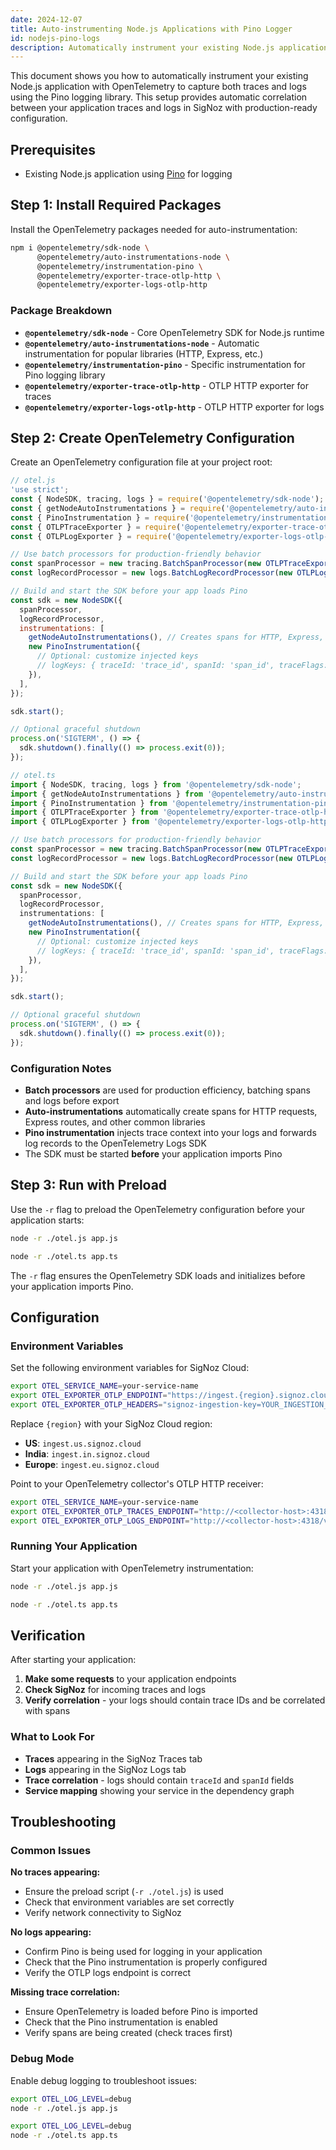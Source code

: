 ```yaml
---
date: 2024-12-07
title: Auto-instrumenting Node.js Applications with Pino Logger
id: nodejs-pino-logs
description: Automatically instrument your existing Node.js application with OpenTelemetry to capture both traces and logs using the Pino logging library
---
```


This document shows you how to automatically instrument your existing Node.js application with OpenTelemetry to capture both traces and logs using the Pino logging library. This setup provides automatic correlation between your application traces and logs in SigNoz with production-ready configuration.

## Prerequisites

- Existing Node.js application using [Pino](https://getpino.io/) for logging

## Step 1: Install Required Packages

Install the OpenTelemetry packages needed for auto-instrumentation:

```bash
npm i @opentelemetry/sdk-node \
      @opentelemetry/auto-instrumentations-node \
      @opentelemetry/instrumentation-pino \
      @opentelemetry/exporter-trace-otlp-http \
      @opentelemetry/exporter-logs-otlp-http
```

### Package Breakdown

- **`@opentelemetry/sdk-node`** - Core OpenTelemetry SDK for Node.js runtime
- **`@opentelemetry/auto-instrumentations-node`** - Automatic instrumentation for popular libraries (HTTP, Express, etc.)
- **`@opentelemetry/instrumentation-pino`** - Specific instrumentation for Pino logging library
- **`@opentelemetry/exporter-trace-otlp-http`** - OTLP HTTP exporter for traces
- **`@opentelemetry/exporter-logs-otlp-http`** - OTLP HTTP exporter for logs

## Step 2: Create OpenTelemetry Configuration

Create an OpenTelemetry configuration file at your project root:

<Tabs>
<TabItem value="js" label="JavaScript">

```javascript
// otel.js
'use strict';
const { NodeSDK, tracing, logs } = require('@opentelemetry/sdk-node');
const { getNodeAutoInstrumentations } = require('@opentelemetry/auto-instrumentations-node');
const { PinoInstrumentation } = require('@opentelemetry/instrumentation-pino');
const { OTLPTraceExporter } = require('@opentelemetry/exporter-trace-otlp-http');
const { OTLPLogExporter } = require('@opentelemetry/exporter-logs-otlp-http');

// Use batch processors for production-friendly behavior
const spanProcessor = new tracing.BatchSpanProcessor(new OTLPTraceExporter());
const logRecordProcessor = new logs.BatchLogRecordProcessor(new OTLPLogExporter());

// Build and start the SDK before your app loads Pino
const sdk = new NodeSDK({
  spanProcessor,
  logRecordProcessor,
  instrumentations: [
    getNodeAutoInstrumentations(), // Creates spans for HTTP, Express, and more
    new PinoInstrumentation({
      // Optional: customize injected keys
      // logKeys: { traceId: 'trace_id', spanId: 'span_id', traceFlags: 'trace_flags' }
    }),
  ],
});

sdk.start();

// Optional graceful shutdown
process.on('SIGTERM', () => {
  sdk.shutdown().finally(() => process.exit(0));
});
```

</TabItem>
<TabItem value="ts" label="TypeScript">

```typescript
// otel.ts
import { NodeSDK, tracing, logs } from '@opentelemetry/sdk-node';
import { getNodeAutoInstrumentations } from '@opentelemetry/auto-instrumentations-node';
import { PinoInstrumentation } from '@opentelemetry/instrumentation-pino';
import { OTLPTraceExporter } from '@opentelemetry/exporter-trace-otlp-http';
import { OTLPLogExporter } from '@opentelemetry/exporter-logs-otlp-http';

// Use batch processors for production-friendly behavior
const spanProcessor = new tracing.BatchSpanProcessor(new OTLPTraceExporter());
const logRecordProcessor = new logs.BatchLogRecordProcessor(new OTLPLogExporter());

// Build and start the SDK before your app loads Pino
const sdk = new NodeSDK({
  spanProcessor,
  logRecordProcessor,
  instrumentations: [
    getNodeAutoInstrumentations(), // Creates spans for HTTP, Express, and more
    new PinoInstrumentation({
      // Optional: customize injected keys
      // logKeys: { traceId: 'trace_id', spanId: 'span_id', traceFlags: 'trace_flags' }
    }),
  ],
});

sdk.start();

// Optional graceful shutdown
process.on('SIGTERM', () => {
  sdk.shutdown().finally(() => process.exit(0));
});
```

</TabItem>
</Tabs>

### Configuration Notes

- **Batch processors** are used for production efficiency, batching spans and logs before export
- **Auto-instrumentations** automatically create spans for HTTP requests, Express routes, and other common libraries
- **Pino instrumentation** injects trace context into your logs and forwards log records to the OpenTelemetry Logs SDK
- The SDK must be started **before** your application imports Pino

## Step 3: Run with Preload

Use the `-r` flag to preload the OpenTelemetry configuration before your application starts:

<Tabs>
<TabItem value="js" label="JavaScript">

```bash
node -r ./otel.js app.js
```

</TabItem>
<TabItem value="ts" label="TypeScript">

```bash
node -r ./otel.ts app.ts
```

</TabItem>
</Tabs>

The `-r` flag ensures the OpenTelemetry SDK loads and initializes before your application imports Pino.

## Configuration

### Environment Variables

<Tabs entityName="plans">
<TabItem value="signoz-cloud" label="SigNoz Cloud" default>

Set the following environment variables for SigNoz Cloud:

```bash
export OTEL_SERVICE_NAME=your-service-name
export OTEL_EXPORTER_OTLP_ENDPOINT="https://ingest.{region}.signoz.cloud:443"
export OTEL_EXPORTER_OTLP_HEADERS="signoz-ingestion-key=YOUR_INGESTION_KEY"
```

Replace `{region}` with your SigNoz Cloud region:
- **US**: `ingest.us.signoz.cloud`
- **India**: `ingest.in.signoz.cloud`  
- **Europe**: `ingest.eu.signoz.cloud`

</TabItem>
<TabItem value="self-host" label="Self-Host">

Point to your OpenTelemetry collector's OTLP HTTP receiver:

```bash
export OTEL_SERVICE_NAME=your-service-name
export OTEL_EXPORTER_OTLP_TRACES_ENDPOINT="http://<collector-host>:4318/v1/traces"
export OTEL_EXPORTER_OTLP_LOGS_ENDPOINT="http://<collector-host>:4318/v1/logs"
```

</TabItem>
</Tabs>

### Running Your Application

Start your application with OpenTelemetry instrumentation:

<Tabs>
<TabItem value="js" label="JavaScript">

```bash
node -r ./otel.js app.js
```

</TabItem>
<TabItem value="ts" label="TypeScript">

```bash
node -r ./otel.ts app.ts
```

</TabItem>
</Tabs>

## Verification

After starting your application:

1. **Make some requests** to your application endpoints
2. **Check SigNoz** for incoming traces and logs
3. **Verify correlation** - your logs should contain trace IDs and be correlated with spans

### What to Look For

- **Traces** appearing in the SigNoz Traces tab
- **Logs** appearing in the SigNoz Logs tab
- **Trace correlation** - logs should contain `traceId` and `spanId` fields
- **Service mapping** showing your service in the dependency graph

## Troubleshooting

### Common Issues

**No traces appearing:**
- Ensure the preload script (`-r ./otel.js`) is used
- Check that environment variables are set correctly
- Verify network connectivity to SigNoz

**No logs appearing:**
- Confirm Pino is being used for logging in your application
- Check that the Pino instrumentation is properly configured
- Verify the OTLP logs endpoint is correct

**Missing trace correlation:**
- Ensure OpenTelemetry is loaded before Pino is imported
- Check that the Pino instrumentation is enabled
- Verify spans are being created (check traces first)

### Debug Mode

Enable debug logging to troubleshoot issues:

<Tabs>
<TabItem value="js" label="JavaScript">

```bash
export OTEL_LOG_LEVEL=debug
node -r ./otel.js app.js
```

</TabItem>
<TabItem value="ts" label="TypeScript">

```bash
export OTEL_LOG_LEVEL=debug
node -r ./otel.ts app.ts
```

</TabItem>
</Tabs>